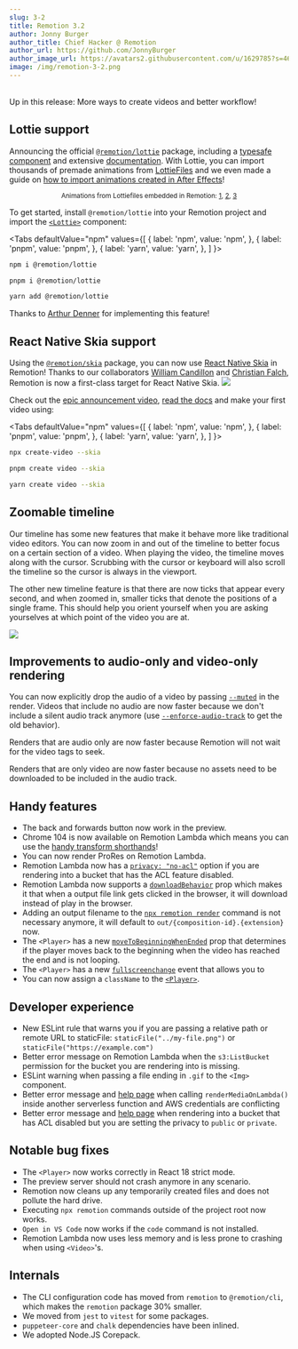 ```yaml
---
slug: 3-2
title: Remotion 3.2
author: Jonny Burger
author_title: Chief Hacker @ Remotion
author_url: https://github.com/JonnyBurger
author_image_url: https://avatars2.githubusercontent.com/u/1629785?s=460&u=12eb94da6070d00fc924761ce06e3a428d01b7e9&v=4
image: /img/remotion-3-2.png
---
```



<br/>
Up in this release: More ways to create videos and better workflow!

## Lottie support

Announcing the official [`@remotion/lottie`](/docs/lottie) package, including a [typesafe component](/docs/lottie/lottie) and extensive [documentation](/docs/lottie).
With Lottie, you can import thousands of premade animations from [LottieFiles](/docs/lottie/lottiefiles) and we even made a guide on [how to import animations created in After Effects](/docs/after-effects)!

<p align="center"><sub>Animations from Lottiefiles embedded in Remotion: <a href="https://lottiefiles.com/106683-gold">1</a>, <a href="https://lottiefiles.com/112208-smiling-face-with-halo">2</a>, <a href="https://lottiefiles.com/111529-rocket">3</a></sub></p>

To get started, install `@remotion/lottie` into your Remotion project and import the [`<Lottie>`](/docs/lottie) component:

<Tabs
defaultValue="npm"
values={[
{ label: 'npm', value: 'npm', },
{ label: 'pnpm', value: 'pnpm', },
{ label: 'yarn', value: 'yarn', },
]
}>
<TabItem value="npm">

```bash
npm i @remotion/lottie
```

  </TabItem>

  <TabItem value="pnpm">

```bash
pnpm i @remotion/lottie
```

  </TabItem>
  <TabItem value="yarn">

```bash
yarn add @remotion/lottie
```

  </TabItem>

</Tabs>

Thanks to [Arthur Denner](https://github.com/arthurdenner) for implementing this feature!

## React Native Skia support

Using the [`@remotion/skia`](/docs/skia) package, you can now use [React Native Skia](https://shopify.github.io/react-native-skia/) in Remotion! Thanks to our collaborators [William Candillon](https://youtube.com/wcandillon) and [Christian Falch](https://twitter.com/chrfalch), Remotion is now a first-class target for React Native Skia.
<img src="/img/skia.gif" />

Check out the [epic announcement video](https://www.youtube.com/watch?v=uvLQ5f3KDXk&t=24s), [read the docs](/docs/skia) and make your first video using:

<Tabs
defaultValue="npm"
values={[
{ label: 'npm', value: 'npm', },
{ label: 'pnpm', value: 'pnpm', },
{ label: 'yarn', value: 'yarn', },
]
}>
<TabItem value="npm">

```bash
npx create-video --skia
```

  </TabItem>

  <TabItem value="pnpm">

```bash
pnpm create video --skia
```

  </TabItem>
  <TabItem value="yarn">

```bash
yarn create video --skia
```

  </TabItem>

</Tabs>

## Zoomable timeline

Our timeline has some new features that make it behave more like traditional video editors. You can now zoom in and out of the timeline to better focus on a certain section of a video. When playing the video, the timeline moves along with the cursor. Scrubbing with the cursor or keyboard will also scroll the timeline so the cursor is always in the viewport.

The other new timeline feature is that there are now ticks that appear every second, and when zoomed in, smaller ticks that denote the positions of a single frame. This should help you orient yourself when you are asking yourselves at which point of the video you are at.

<img src="/img/scroll-timeline.gif"/>

## Improvements to audio-only and video-only rendering

You can now explicitly drop the audio of a video by passing [`--muted`](/docs/cli/render#--muted) in the render. Videos that include no audio are now faster because we don't include a silent audio track anymore (use [`--enforce-audio-track`](/docs/cli/render#--enforce-audio-track) to get the old behavior).

Renders that are audio only are now faster because Remotion will not wait for the video tags to seek.

Renders that are only video are now faster because no assets need to be downloaded to be included in the audio track.

## Handy features

- The back and forwards button now work in the preview.
- Chrome 104 is now available on Remotion Lambda which means you can use the [handy transform shorthands](https://twitter.com/JNYBGR/status/1555055938008223744)!
- You can now render ProRes on Remotion Lambda.
- Remotion Lambda now has a [`privacy: "no-acl"`](/docs/lambda/rendermediaonlambda#privacy) option if you are rendering into a bucket that has the ACL feature disabled.
- Remotion Lambda now supports a [`downloadBehavior`](/docs/lambda/rendermediaonlambda#downloadbehavior) prop which makes it that when a output file link gets clicked in the browser, it will download instead of play in the browser.
- Adding an output filename to the [`npx remotion render`](/docs/cli/render) command is not necessary anymore, it will default to `out/{composition-id}.{extension}` now.
- The `<Player>` has a new [`moveToBeginningWhenEnded`](/docs/player/player#movetobeginningwhenended) prop that determines if the player moves back to the beginning when the video has reached the end and is not looping.
- The `<Player>` has a new [`fullscreenchange`](/docs/player/player#fullscreenchange) event that allows you to
- You can now assign a `className` to the [`<Player>`](/docs/player/player).

## Developer experience

- New ESLint rule that warns you if you are passing a relative path or remote URL to staticFile: `staticFile("../my-file.png")` or `staticFile("https://example.com")`
- Better error message on Remotion Lambda when the `s3:ListBucket` permission for the bucket you are rendering into is missing.
- ESLint warning when passing a file ending in `.gif` to the `<Img>` component.
- Better error message and [help page](/docs/lambda/troubleshooting/unrecognizedclientexception) when calling `renderMediaOnLambda()` inside another serverless function and AWS credentials are conflicting
- Better error message and [help page](/docs/lambda/troubleshooting/bucket-disallows-acl) when rendering into a bucket that has ACL disabled but you are setting the privacy to `public` or `private`.

## Notable bug fixes

- The `<Player>` now works correctly in React 18 strict mode.
- The preview server should not crash anymore in any scenario.
- Remotion now cleans up any temporarily created files and does not pollute the hard drive.
- Executing `npx remotion` commands outside of the project root now works.
- `Open in VS Code` now works if the `code` command is not installed.
- Remotion Lambda now uses less memory and is less prone to crashing when using `<Video>`'s.

## Internals

- The CLI configuration code has moved from `remotion` to `@remotion/cli`, which makes the `remotion` package 30% smaller.
- We moved from `jest` to `vitest` for some packages.
- `puppeteer-core` and `chalk` dependencies have been inlined.
- We adopted Node.JS Corepack.
